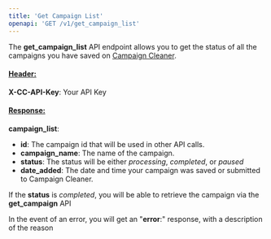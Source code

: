 ```yaml
---
title: 'Get Campaign List'
openapi: 'GET /v1/get_campaign_list'
---
```

The **get_campaign_list** API endpoint allows you to get the status of all the campaigns you have saved on [Campaign Cleaner](https://campaigncleaner.com).

#### <u>Header:</u>
        
**X-CC-API-Key**: Your API Key

#### <u>Response:</u>

**campaign_list**:

- **id**: The campaign id that will be used in other API calls.
- **campaign_name**: The name of the campaign.
- **status**: The status will be either _processing_, _completed_, or _paused_
- **date_added**: The date and time your campaign was saved or submitted to Campaign Cleaner.
    

If the **status** is _completed_, you will be able to retrieve the campaign via the **get_campaign** API

In the event of an error, you will get an "**error**:" response, with a description of the reason
